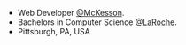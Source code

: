 - Web Developer [@McKesson][mckesson].
- Bachelors in Computer Science [@LaRoche][laroche].
- Pittsburgh, PA, USA

[mckesson]: https://www.mckesson.com/
[laroche]:
  https://www.laroche.edu/Academics/Areas_of_Study/Computer_Science/Degrees_and_Requirements/?pid=16
